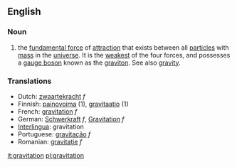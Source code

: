 ==English==

=== Noun ===

# {{physics}} the [[fundamental force]] of [[attraction]] that exists between all [[particle]]s with [[mass]] in the [[universe]].  It is the [[weakest]] of the four forces, and possesses a [[gauge boson]] known as the [[graviton]].  See also [[gravity]].

=== Translations ===
*Dutch: [[zwaartekracht]] ''f''
*Finnish: [[painovoima]] (1), [[gravitaatio]] (1)
*French: [[gravitation]] ''f''
*German: [[Schwerkraft]] ''f'', [[Gravitation]] ''f''
*[[Interlingua]]: gravitation
*Portuguese: [[gravitação]] ''f''
*Romanian: [[gravitaţie]] ''f''

[[it:gravitation]]
[[pl:gravitation]]